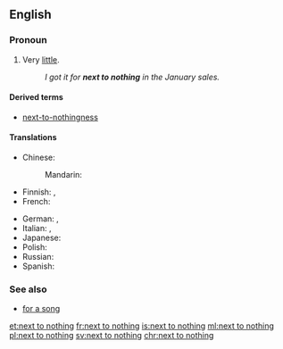 ==English==

===Pronoun===
{{en-pron|head=[[next to]] [[nothing]]}}

# {{context|idiomatic|lang=en}} Very [[little#Determiner|little]].
#: ''I got it for '''next to nothing''' in the January sales.''

====Derived terms====
* [[next-to-nothingness]]

====Translations====
{{trans-top|very little}}
* Chinese:
*: Mandarin: {{t+|cmn|微乎其微|tr=wēihūqíwēi|sc=Hani}}
* Finnish: {{t|fi|[[melkein]] [[ilmaiseksi]]}} {{qualifier|of money, "almost free"}}, {{t|fi|yhtä tyhjän kanssa}} 
* French: {{t+|fr|trois fois rien}}
{{trans-mid}}
* German: {{t|de|so gut wie nichts}}, {{t|de|fast nichts}}
* Italian: {{t|it|quasi niente}}, {{t|it|una miseria}}
* Japanese: {{t|ja|ほとんど何もない|tr=ほとんどなにもない, hotondo nani mo nai|sc=Jpan}}
* Polish: {{t|pl|prawie nic}}
* Russian: {{t|ru|почти ничего|tr=počtí ničevó|sc=Cyrl}}
* Spanish: {{t|es|casi nada}}
{{trans-bottom}}

===See also===
* [[for a song]]

[[et:next to nothing]]
[[fr:next to nothing]]
[[is:next to nothing]]
[[ml:next to nothing]]
[[pl:next to nothing]]
[[sv:next to nothing]]
[[chr:next to nothing]]
